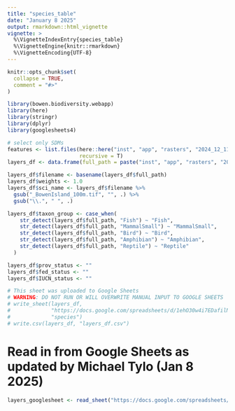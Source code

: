 ```yaml
---
title: "species_table"
date: "January 8 2025"
output: rmarkdown::html_vignette
vignette: >
  %\VignetteIndexEntry{species_table}
  %\VignetteEngine{knitr::rmarkdown}
  %\VignetteEncoding{UTF-8}
---
```


```r
knitr::opts_chunk$set(
  collapse = TRUE,
  comment = "#>"
)
```

```r
library(bowen.biodiversity.webapp)
library(here)
library(stringr)
library(dplyr)
library(googlesheets4)
```

```r
# select only SDMs
features <- list.files(here::here("inst", "app", "rasters", "2024_12_11_SDM_100m_Bowen_Island"),
                       recursive = T)
layers_df <- data.frame(full_path = paste("inst", "app", "rasters", "2024_12_11_SDM_100m_Bowen_Island", features, sep = "/"))

layers_df$filename <- basename(layers_df$full_path)
layers_df$weights <- 1.0
layers_df$sci_name <- layers_df$filename %>%
  gsub("_BowenIsland_100m.tif", "", .) %>%
  gsub("\\.", " ", .)

layers_df$taxon_group <- case_when(
    str_detect(layers_df$full_path, "Fish") ~ "Fish",
    str_detect(layers_df$full_path, "MammalSmall") ~ "MammalSmall",
    str_detect(layers_df$full_path, "Bird") ~ "Bird",
    str_detect(layers_df$full_path, "Amphibian") ~ "Amphibian",
    str_detect(layers_df$full_path, "Reptile") ~ "Reptile"
  )

layers_df$prov_status <- ""
layers_df$fed_status <- ""
layers_df$IUCN_status <- ""

# This sheet was uploaded to Google Sheets
# WARNING: DO NOT RUN OR WILL OVERWRITE MANUAL INPUT TO GOOGLE SHEETS
# write_sheet(layers_df,
#             "https://docs.google.com/spreadsheets/d/1ehO30w4i7EDafilNyRpq3sgc86fm8g_TmYMI4ql3qms/edit?usp=sharing",
#             "species")
# write.csv(layers_df, "layers_df.csv")
```

# Read in from Google Sheets as updated by Michael Tylo (Jan 8 2025)
```r
layers_googlesheet <- read_sheet("https://docs.google.com/spreadsheets/d/1ehO30w4i7EDafilNyRpq3sgc86fm8g_TmYMI4ql3qms/edit?usp=sharing")
```


